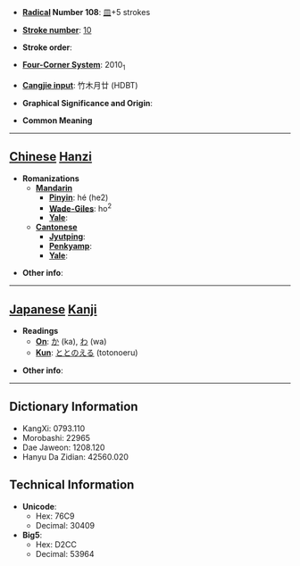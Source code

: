 * '''[[Wiktionary:Chinese radical index| Radical]] Number 108''': [[Wiktionary:Chinese radical index 皿|皿]]+5 strokes

* '''[[Wiktionary:Chinese total strokes index|Stroke number]]''': [[Wiktionary:Chinese total strokes index 10|10]]

* '''Stroke order''': 

* '''[[Wiktionary:Chinese four corner index|Four-Corner System]]''': 2010<sub>1</sub>

* '''[[Wiktionary:Chinese Cangjie index|Cangjie input]]''': 竹木月廿 (HDBT)

* '''Graphical Significance and Origin''': 

* '''Common Meaning'''

----

== [[Chinese]] [[Hanzi]] ==

* '''Romanizations'''
** '''[[Mandarin]]'''
*** '''[[Pinyin]]''': hé (he2)
*** '''[[Wade-Giles]]''': ho<sup>2</sup>
*** '''[[Yale]]''': 
** '''[[Cantonese]]'''
*** '''[[Jyutping]]''':
*** '''[[Penkyamp]]''': 
*** '''[[Yale]]''': 

* '''Other info''': 

----

== [[Japanese]] [[Kanji]] ==

* '''Readings'''
** '''[[On]]''': [[か]] (ka), [[わ]] (wa)
** '''[[Kun]]''': [[ととのえる]] (totonoeru)

* '''Other info''':  

----

== Dictionary Information ==

* KangXi: 0793.110
* Morobashi: 22965
* Dae Jaweon: 1208.120
* Hanyu Da Zidian: 42560.020

== Technical Information ==

* '''Unicode''':
** Hex: 76C9
** Decimal: 30409
* '''Big5''':
** Hex: D2CC
** Decimal: 53964